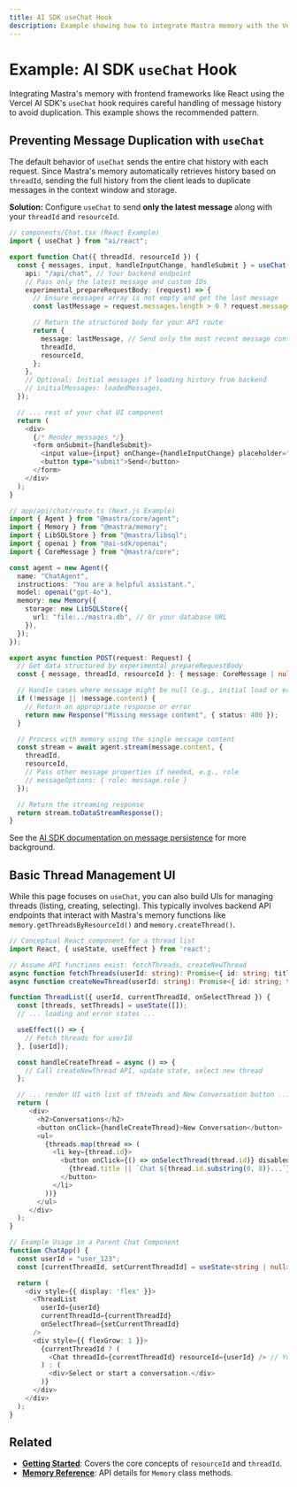 ```yaml
---
title: AI SDK useChat Hook
description: Example showing how to integrate Mastra memory with the Vercel AI SDK useChat hook.
---
```


# Example: AI SDK `useChat` Hook

Integrating Mastra's memory with frontend frameworks like React using the Vercel AI SDK's `useChat` hook requires careful handling of message history to avoid duplication. This example shows the recommended pattern.

## Preventing Message Duplication with `useChat`

The default behavior of `useChat` sends the entire chat history with each request. Since Mastra's memory automatically retrieves history based on `threadId`, sending the full history from the client leads to duplicate messages in the context window and storage.

**Solution:** Configure `useChat` to send **only the latest message** along with your `threadId` and `resourceId`.

```typescript
// components/Chat.tsx (React Example)
import { useChat } from "ai/react";

export function Chat({ threadId, resourceId }) {
  const { messages, input, handleInputChange, handleSubmit } = useChat({
    api: "/api/chat", // Your backend endpoint
    // Pass only the latest message and custom IDs
    experimental_prepareRequestBody: (request) => {
      // Ensure messages array is not empty and get the last message
      const lastMessage = request.messages.length > 0 ? request.messages[request.messages.length - 1] : null;

      // Return the structured body for your API route
      return {
        message: lastMessage, // Send only the most recent message content/role
        threadId,
        resourceId,
      };
    },
    // Optional: Initial messages if loading history from backend
    // initialMessages: loadedMessages,
  });

  // ... rest of your chat UI component
  return (
    <div>
      {/* Render messages */}
      <form onSubmit={handleSubmit}>
        <input value={input} onChange={handleInputChange} placeholder="Send a message..." />
        <button type="submit">Send</button>
      </form>
    </div>
  );
}

// app/api/chat/route.ts (Next.js Example)
import { Agent } from "@mastra/core/agent";
import { Memory } from "@mastra/memory";
import { LibSQLStore } from "@mastra/libsql";
import { openai } from "@ai-sdk/openai";
import { CoreMessage } from "@mastra/core";

const agent = new Agent({
  name: "ChatAgent",
  instructions: "You are a helpful assistant.",
  model: openai("gpt-4o"),
  memory: new Memory({
    storage: new LibSQLStore({
      url: "file:../mastra.db", // Or your database URL
    }),
  });
});

export async function POST(request: Request) {
  // Get data structured by experimental_prepareRequestBody
  const { message, threadId, resourceId }: { message: CoreMessage | null; threadId: string; resourceId: string } = await request.json();

  // Handle cases where message might be null (e.g., initial load or error)
  if (!message || !message.content) {
    // Return an appropriate response or error
    return new Response("Missing message content", { status: 400 });
  }

  // Process with memory using the single message content
  const stream = await agent.stream(message.content, {
    threadId,
    resourceId,
    // Pass other message properties if needed, e.g., role
    // messageOptions: { role: message.role }
  });

  // Return the streaming response
  return stream.toDataStreamResponse();
}
```

See the [AI SDK documentation on message persistence](https://sdk.vercel.ai/docs/ai-sdk-ui/chatbot-message-persistence) for more background.

## Basic Thread Management UI

While this page focuses on `useChat`, you can also build UIs for managing threads (listing, creating, selecting). This typically involves backend API endpoints that interact with Mastra's memory functions like `memory.getThreadsByResourceId()` and `memory.createThread()`.

```typescript
// Conceptual React component for a thread list
import React, { useState, useEffect } from 'react';

// Assume API functions exist: fetchThreads, createNewThread
async function fetchThreads(userId: string): Promise<{ id: string; title: string }[]> { /* ... */ }
async function createNewThread(userId: string): Promise<{ id: string; title: string }> { /* ... */ }

function ThreadList({ userId, currentThreadId, onSelectThread }) {
  const [threads, setThreads] = useState([]);
  // ... loading and error states ...

  useEffect(() => {
    // Fetch threads for userId
  }, [userId]);

  const handleCreateThread = async () => {
    // Call createNewThread API, update state, select new thread
  };

  // ... render UI with list of threads and New Conversation button ...
  return (
     <div>
       <h2>Conversations</h2>
       <button onClick={handleCreateThread}>New Conversation</button>
       <ul>
         {threads.map(thread => (
           <li key={thread.id}>
             <button onClick={() => onSelectThread(thread.id)} disabled={thread.id === currentThreadId}>
               {thread.title || `Chat ${thread.id.substring(0, 8)}...`}
             </button>
           </li>
         ))}
       </ul>
     </div>
  );
}

// Example Usage in a Parent Chat Component
function ChatApp() {
  const userId = "user_123";
  const [currentThreadId, setCurrentThreadId] = useState<string | null>(null);

  return (
    <div style={{ display: 'flex' }}>
      <ThreadList
        userId={userId}
        currentThreadId={currentThreadId}
        onSelectThread={setCurrentThreadId}
      />
      <div style={{ flexGrow: 1 }}>
        {currentThreadId ? (
          <Chat threadId={currentThreadId} resourceId={userId} /> // Your useChat component
        ) : (
          <div>Select or start a conversation.</div>
        )}
      </div>
    </div>
  );
}
```

## Related

- **[Getting Started](../../docs/memory/overview.mdx)**: Covers the core concepts of `resourceId` and `threadId`.
- **[Memory Reference](../../reference/memory/Memory.mdx)**: API details for `Memory` class methods.
